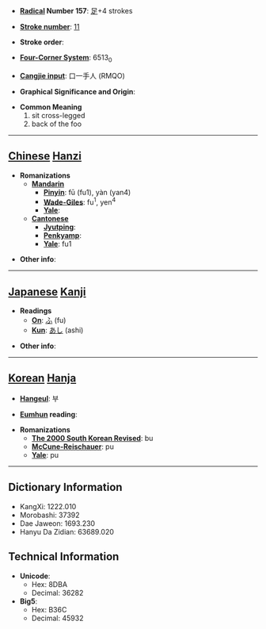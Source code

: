 * '''[[Wiktionary:Chinese radical index| Radical]] Number 157''': [[Wiktionary:Chinese radical index 足|足]]+4 strokes

* '''[[Wiktionary:Chinese total strokes index|Stroke number]]''': [[Wiktionary:Chinese total strokes index 11|11]]

* '''Stroke order''': 

* '''[[Wiktionary:Chinese four corner index|Four-Corner System]]''': 6513<sub>0</sub>

* '''[[Wiktionary:Chinese Cangjie index|Cangjie input]]''': 口一手人 (RMQO)

* '''Graphical Significance and Origin''': 

* '''Common Meaning'''
*#sit cross-legged
*# back of the foo


----

== [[Chinese]] [[Hanzi]] ==

* '''Romanizations'''
** '''[[Mandarin]]'''
*** '''[[Pinyin]]''': fū (fu1), yàn (yan4)
*** '''[[Wade-Giles]]''': fu<sup>1</sup>, yen<sup>4</sup>
*** '''[[Yale]]''': 
** '''[[Cantonese]]'''
*** '''[[Jyutping]]''':
*** '''[[Penkyamp]]''': 
*** '''[[Yale]]''': fu1

* '''Other info''': 

----

== [[Japanese]] [[Kanji]] ==

* '''Readings'''
** '''[[On]]''': [[ふ]] (fu)
** '''[[Kun]]''': [[あし]] (ashi)

* '''Other info''':  

----

== [[Korean]] [[Hanja]] ==

* '''[[Hangeul]]''': 부

* '''[[Eumhun]] reading''': 

* '''Romanizations'''
** '''[[The 2000 South Korean Revised Romanization|The 2000 South Korean Revised]]''': bu
** '''[[McCune-Reischauer]]''': pu
** '''[[Yale]]''': pu

----

== Dictionary Information ==

* KangXi: 1222.010
* Morobashi: 37392
* Dae Jaweon: 1693.230
* Hanyu Da Zidian: 63689.020

== Technical Information ==

* '''Unicode''':
** Hex: 8DBA
** Decimal: 36282
* '''Big5''':
** Hex: B36C
** Decimal: 45932